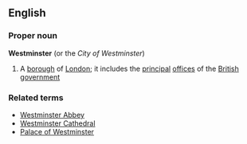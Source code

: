==English==
===Proper noun===
{{wikipediapar|City of Westminster}}
'''Westminster'''  (or the ''City of Westminster'')
#A [[borough]] of [[London]]; it includes the [[principal]] [[office]]s of the [[British]] [[government]]
===Related terms===
*[[Westminster Abbey]]
*[[Westminster Cathedral]]
*[[Palace of Westminster]]
